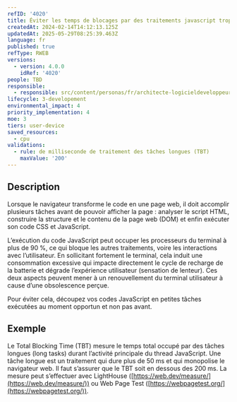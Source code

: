 ```yaml
---
refID: '4020'
title: Éviter les temps de blocages par des traitements javascript trop longs
createdAt: 2024-02-14T14:12:13.125Z
updatedAt: 2025-05-29T08:25:39.463Z
language: fr
published: true
refType: RWEB
versions:
  - version: 4.0.0
    idRef: '4020'
people: TBD
responsible:
  - responsible: src/content/personas/fr/architecte-logicieldeveloppeur.mdx
lifecycle: 3-developement
environmental_impact: 4
priority_implementation: 4
moe: 3
tiers: user-device
saved_resources:
  - cpu
validations:
  - rule: de milliseconde de traitement des tâches longues (TBT)
    maxValue: '200'
---
```


## Description

Lorsque le navigateur transforme le code en une page web, il doit accomplir plusieurs tâches avant de pouvoir afficher la page : analyser le script HTML, construire la structure et le contenu de la page web (DOM) et enfin exécuter son code CSS et JavaScript.

L’exécution du code JavaScript peut occuper les processeurs du terminal à plus de 90 %, ce qui bloque les autres traitements, voire les interactions avec l’utilisateur. En sollicitant fortement le terminal, cela induit une consommation excessive qui impacte directement le cycle de recharge de la batterie et dégrade l’expérience utilisateur (sensation de lenteur). Ces deux aspects peuvent mener à un renouvellement du terminal utilisateur à cause d’une obsolescence perçue.

Pour éviter cela, découpez vos codes JavaScript en petites tâches exécutées au moment opportun et non pas avant.

## Exemple

Le Total Blocking Time (TBT) mesure le temps total occupé par des tâches longues (long tasks) durant l’activité principale du thread JavaScript. Une tâche longue est un traitement qui dure plus de 50 ms et qui monopolise le navigateur web. Il faut s’assurer que le TBT soit en dessous des 200 ms. La mesure peut s’effectuer avec LightHouse ([https://web.dev/measure/](https://web.dev/measure/)) ou Web Page Test ([https://webpagetest.org/](https://webpagetest.org/)).
